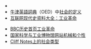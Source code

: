 {{col-begin}}
{{col-2}}      
* {{dmoz|Society/History/By_Time_Period/Eighteenth_Century/Industrial_Revolution/|社会}}
* [[牛津英語詞典|牛津英語詞典]]（OED）中[http://www.askoxford.com/concise_oed/society 社会的定义]
* [http://www.fordham.edu/halsall/mod/modsbook14.html 互联网现代史资料大全：工业革命]
{{col-2}}
* [http://www.bbc.co.uk/history/scottishhistory/enlightenment/features_enlightenment_industry.shtml BBC历史首页{{spaced ndash}}工业革命]
* [http://www.makingthemodernworld.org.uk/ 国家科学与工业博物馆网站{{spaced ndash}}机械和个性]
* [http://www.cliffsnotes.com/WileyCDA/CliffsReviewTopic/Types-of-Societies.topicArticleId-26957,articleId-26856.html Cliff Notes上的社会类型]
{{col-end}}
